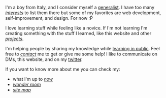 I'm a boy from Italy, and I consider myself a [generalist](https://en.wikipedia.org/wiki/Generalist). I have too many [*interests*](/interests) to list them there but some of my favorites are web development, self-improvement, and design. For now :P

I love learning stuff while feeling like a novice. 
If I'm not learning I'm creating something with the stuff I learned, like this website and other [*projects*](/projects).

I'm helping people by sharing my knowledge while [learning in public](). Feel free to [*contact*](/contact) me to get or give me some help! I like to communicate on DMs, this website, and on my [twitter](https://twitter.com/edondigital). 

If you want to know more about me you can check my: 
- what I'm up to [*now*](/now)
- [*wonder room*](/wonder-room)
- [*site map*](/sitemap)